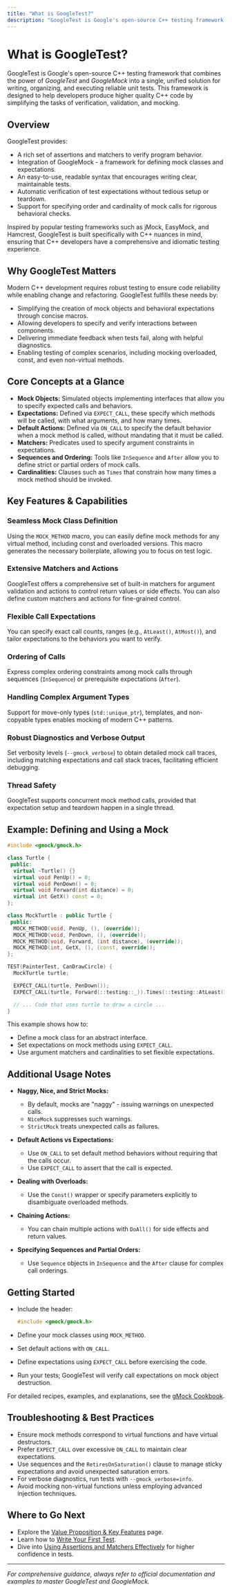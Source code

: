 ```yaml
---
title: "What is GoogleTest?"
description: "GoogleTest is Google's open-source C++ testing framework, combining the well-known GoogleTest and GoogleMock projects into a unified powerhouse for writing, managing, and running reliable unit tests. This page introduces the framework’s value, heritage, and crucial role in enabling high-quality C++ code."
---
```


# What is GoogleTest?

GoogleTest is Google's open-source C++ testing framework that combines the power of *GoogleTest* and *GoogleMock* into a single, unified solution for writing, organizing, and executing reliable unit tests. This framework is designed to help developers produce higher quality C++ code by simplifying the tasks of verification, validation, and mocking.

## Overview

GoogleTest provides:

- A rich set of assertions and matchers to verify program behavior.
- Integration of GoogleMock - a framework for defining mock classes and expectations.
- An easy-to-use, readable syntax that encourages writing clear, maintainable tests.
- Automatic verification of test expectations without tedious setup or teardown.
- Support for specifying order and cardinality of mock calls for rigorous behavioral checks.

Inspired by popular testing frameworks such as jMock, EasyMock, and Hamcrest, GoogleTest is built specifically with C++ nuances in mind, ensuring that C++ developers have a comprehensive and idiomatic testing experience.

## Why GoogleTest Matters

Modern C++ development requires robust testing to ensure code reliability while enabling change and refactoring. GoogleTest fulfills these needs by:

- Simplifying the creation of mock objects and behavioral expectations through concise macros.
- Allowing developers to specify and verify interactions between components.
- Delivering immediate feedback when tests fail, along with helpful diagnostics.
- Enabling testing of complex scenarios, including mocking overloaded, const, and even non-virtual methods.

## Core Concepts at a Glance

- **Mock Objects:** Simulated objects implementing interfaces that allow you to specify expected calls and behaviors.
- **Expectations:** Defined via `EXPECT_CALL`, these specify which methods will be called, with what arguments, and how many times.
- **Default Actions:** Defined via `ON_CALL` to specify the default behavior when a mock method is called, without mandating that it must be called.
- **Matchers:** Predicates used to specify argument constraints in expectations.
- **Sequences and Ordering:** Tools like `InSequence` and `After` allow you to define strict or partial orders of mock calls.
- **Cardinalities:** Clauses such as `Times` that constrain how many times a mock method should be invoked.

## Key Features & Capabilities

### Seamless Mock Class Definition

Using the `MOCK_METHOD` macro, you can easily define mock methods for any virtual method, including const and overloaded versions. This macro generates the necessary boilerplate, allowing you to focus on test logic.

### Extensive Matchers and Actions

GoogleTest offers a comprehensive set of built-in matchers for argument validation and actions to control return values or side effects. You can also define custom matchers and actions for fine-grained control.

### Flexible Call Expectations

You can specify exact call counts, ranges (e.g., `AtLeast()`, `AtMost()`), and tailor expectations to the behaviors you want to verify.

### Ordering of Calls

Express complex ordering constraints among mock calls through sequences (`InSequence`) or prerequisite expectations (`After`).

### Handling Complex Argument Types

Support for move-only types (`std::unique_ptr`), templates, and non-copyable types enables mocking of modern C++ patterns.

### Robust Diagnostics and Verbose Output

Set verbosity levels (`--gmock_verbose`) to obtain detailed mock call traces, including matching expectations and call stack traces, facilitating efficient debugging.

### Thread Safety

GoogleTest supports concurrent mock method calls, provided that expectation setup and teardown happen in a single thread.

## Example: Defining and Using a Mock

```cpp
#include <gmock/gmock.h>

class Turtle {
 public:
  virtual ~Turtle() {}
  virtual void PenUp() = 0;
  virtual void PenDown() = 0;
  virtual void Forward(int distance) = 0;
  virtual int GetX() const = 0;
};

class MockTurtle : public Turtle {
 public:
  MOCK_METHOD(void, PenUp, (), (override));
  MOCK_METHOD(void, PenDown, (), (override));
  MOCK_METHOD(void, Forward, (int distance), (override));
  MOCK_METHOD(int, GetX, (), (const, override));
};

TEST(PainterTest, CanDrawCircle) {
  MockTurtle turtle;

  EXPECT_CALL(turtle, PenDown());
  EXPECT_CALL(turtle, Forward(::testing::_)).Times(::testing::AtLeast(1));

  // ... Code that uses turtle to draw a circle ...
}
```

This example shows how to:

- Define a mock class for an abstract interface.
- Set expectations on mock methods using `EXPECT_CALL`.
- Use argument matchers and cardinalities to set flexible expectations.

## Additional Usage Notes

- **Naggy, Nice, and Strict Mocks:**
  - By default, mocks are "naggy" - issuing warnings on unexpected calls.
  - `NiceMock` suppresses such warnings.
  - `StrictMock` treats unexpected calls as failures.

- **Default Actions vs Expectations:**
  - Use `ON_CALL` to set default method behaviors without requiring that the calls occur.
  - Use `EXPECT_CALL` to assert that the call is expected.

- **Dealing with Overloads:**
  - Use the `Const()` wrapper or specify parameters explicitly to disambiguate overloaded methods.

- **Chaining Actions:**
  - You can chain multiple actions with `DoAll()` for side effects and return values.

- **Specifying Sequences and Partial Orders:**
  - Use `Sequence` objects in `InSequence` and the `After` clause for complex call orderings.

## Getting Started

- Include the header:

  ```cpp
  #include <gmock/gmock.h>
  ```

- Define your mock classes using `MOCK_METHOD`.
- Set default actions with `ON_CALL`.
- Define expectations using `EXPECT_CALL` before exercising the code.
- Run your tests; GoogleTest will verify call expectations on mock object destruction.

For detailed recipes, examples, and explanations, see the [gMock Cookbook](https://google.github.io/googletest/gmock_cook_book.html).

## Troubleshooting & Best Practices

- Ensure mock methods correspond to virtual functions and have virtual destructors.
- Prefer `EXPECT_CALL` over excessive `ON_CALL` to maintain clear expectations.
- Use sequences and the `RetiresOnSaturation()` clause to manage sticky expectations and avoid unexpected saturation errors.
- For verbose diagnostics, run tests with `--gmock_verbose=info`.
- Avoid mocking non-virtual functions unless employing advanced injection techniques.

## Where to Go Next

- Explore the [Value Proposition & Key Features](https://google.github.io/googletest/overview/introduction-getting-started/value-proposition-and-key-features) page.
- Learn how to [Write Your First Test](https://google.github.io/googletest/getting-started/first-steps-usage/writing-your-first-test).
- Dive into [Using Assertions and Matchers Effectively](https://google.github.io/googletest/guides/everyday-workflows/assertions-matchers) for higher confidence in tests.

---

_For comprehensive guidance, always refer to official documentation and examples to master GoogleTest and GoogleMock._